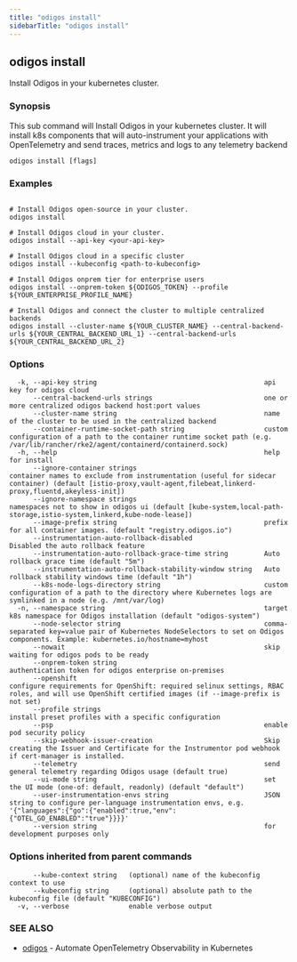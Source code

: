 ```yaml
---
title: "odigos install"
sidebarTitle: "odigos install"
---
```

## odigos install

Install Odigos in your kubernetes cluster.

### Synopsis

This sub command will Install Odigos in your kubernetes cluster.
It will install k8s components that will auto-instrument your applications with OpenTelemetry and send traces, metrics and logs to any telemetry backend

```
odigos install [flags]
```

### Examples

```

# Install Odigos open-source in your cluster.
odigos install

# Install Odigos cloud in your cluster.
odigos install --api-key <your-api-key>

# Install Odigos cloud in a specific cluster
odigos install --kubeconfig <path-to-kubeconfig>

# Install Odigos onprem tier for enterprise users
odigos install --onprem-token ${ODIGOS_TOKEN} --profile ${YOUR_ENTERPRISE_PROFILE_NAME}

# Install Odigos and connect the cluster to multiple centralized backends
odigos install --cluster-name ${YOUR_CLUSTER_NAME} --central-backend-urls ${YOUR_CENTRAL_BACKEND_URL_1} --central-backend-urls ${YOUR_CENTRAL_BACKEND_URL_2}

```

### Options

```
  -k, --api-key string                                          api key for odigos cloud
      --central-backend-urls strings                            one or more centralized odigos backend host:port values
      --cluster-name string                                     name of the cluster to be used in the centralized backend
      --container-runtime-socket-path string                    custom configuration of a path to the container runtime socket path (e.g. /var/lib/rancher/rke2/agent/containerd/containerd.sock)
  -h, --help                                                    help for install
      --ignore-container strings                                container names to exclude from instrumentation (useful for sidecar container) (default [istio-proxy,vault-agent,filebeat,linkerd-proxy,fluentd,akeyless-init])
      --ignore-namespace strings                                namespaces not to show in odigos ui (default [kube-system,local-path-storage,istio-system,linkerd,kube-node-lease])
      --image-prefix string                                     prefix for all container images. (default "registry.odigos.io")
      --instrumentation-auto-rollback-disabled                  Disabled the auto rollback feature
      --instrumentation-auto-rollback-grace-time string         Auto rollback grace time (default "5m")
      --instrumentation-auto-rollback-stability-window string   Auto rollback stability windows time (default "1h")
      --k8s-node-logs-directory string                          custom configuration of a path to the directory where Kubernetes logs are symlinked in a node (e.g. /mnt/var/log)
  -n, --namespace string                                        target k8s namespace for Odigos installation (default "odigos-system")
      --node-selector string                                    comma-separated key=value pair of Kubernetes NodeSelectors to set on Odigos components. Example: kubernetes.io/hostname=myhost
      --nowait                                                  skip waiting for odigos pods to be ready
      --onprem-token string                                     authentication token for odigos enterprise on-premises
      --openshift                                               configure requirements for OpenShift: required selinux settings, RBAC roles, and will use OpenShift certified images (if --image-prefix is not set)
      --profile strings                                         install preset profiles with a specific configuration
      --psp                                                     enable pod security policy
      --skip-webhook-issuer-creation                            Skip creating the Issuer and Certificate for the Instrumentor pod webhook if cert-manager is installed.
      --telemetry                                               send general telemetry regarding Odigos usage (default true)
      --ui-mode string                                          set the UI mode (one-of: default, readonly) (default "default")
      --user-instrumentation-envs string                        JSON string to configure per-language instrumentation envs, e.g. '{"languages":{"go":{"enabled":true,"env":{"OTEL_GO_ENABLED":"true"}}}}'
      --version string                                          for development purposes only
```

### Options inherited from parent commands

```
      --kube-context string   (optional) name of the kubeconfig context to use
      --kubeconfig string     (optional) absolute path to the kubeconfig file (default "KUBECONFIG")
  -v, --verbose               enable verbose output
```

### SEE ALSO

* [odigos](/cli/odigos)	 - Automate OpenTelemetry Observability in Kubernetes